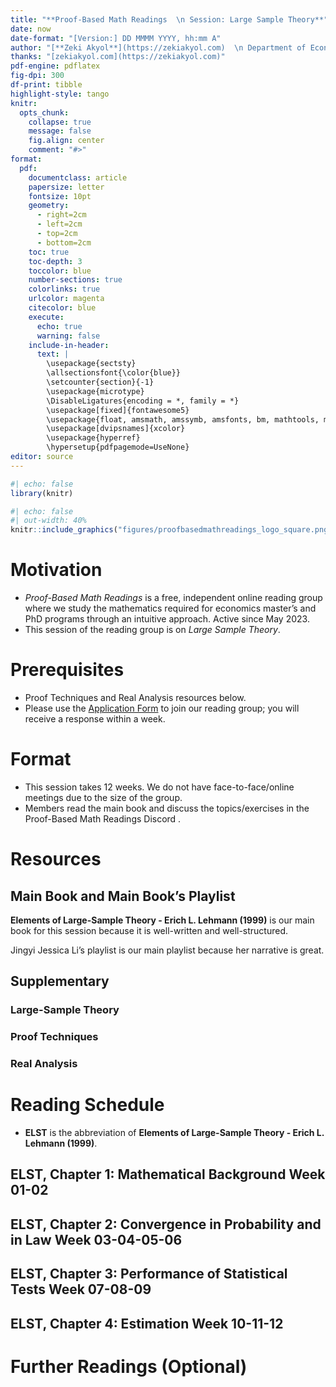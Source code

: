 ---
title: "**Proof-Based Math Readings  \n Session: Large Sample Theory**"
date: now
date-format: "[Version:] DD MMMM YYYY, hh:mm A"
author: "[**Zeki Akyol**](https://zekiakyol.com)  \n Department of Economics  \n Istanbul Technical University  \n [Click here for the most recent version](https://github.com/zekiakyol/proof-based-math-readings)"
thanks: "[zekiakyol.com](https://zekiakyol.com)"
pdf-engine: pdflatex
fig-dpi: 300
df-print: tibble
highlight-style: tango
knitr:
  opts_chunk: 
    collapse: true
    message: false
    fig.align: center
    comment: "#>"
format:
  pdf: 
    documentclass: article
    papersize: letter
    fontsize: 10pt
    geometry: 
      - right=2cm
      - left=2cm
      - top=2cm
      - bottom=2cm
    toc: true
    toc-depth: 3
    toccolor: blue
    number-sections: true
    colorlinks: true
    urlcolor: magenta
    citecolor: blue
    execute:
      echo: true
      warning: false
    include-in-header: 
      text: |
        \usepackage{sectsty}
        \allsectionsfont{\color{blue}}
        \setcounter{section}{-1}
        \usepackage{microtype}
        \DisableLigatures{encoding = *, family = *}
        \usepackage[fixed]{fontawesome5}
        \usepackage{float, amsmath, amssymb, amsfonts, bm, mathtools, mathastext}
        \usepackage[dvipsnames]{xcolor}
        \usepackage{hyperref}
        \hypersetup{pdfpagemode=UseNone}
editor: source
---

```{r}
#| echo: false
library(knitr)
```

```{r}
#| echo: false
#| out-width: 40%
knitr::include_graphics("figures/proofbasedmathreadings_logo_square.png")
```

\newpage

# Motivation

- *Proof-Based Math Readings* is a free, independent online reading group where we study the mathematics required for economics master’s and PhD programs through an intuitive approach. Active since May 2023.
- This session of the reading group is on *Large Sample Theory*.

# Prerequisites

- Proof Techniques and Real Analysis resources below.
- Please use the [\faLink Application Form](https://docs.google.com/forms/d/e/1FAIpQLSf3OxwYuAwiDXMVTCQ_x3FTtKnHmRRkl_SXlpdfqTDty06PxQ/viewform) to join our reading group; you will receive a response within a week.

# Format

- This session takes 12 weeks. We do not have face-to-face/online meetings due to the size of the group.
- Members read the main book and discuss the topics/exercises in the Proof-Based Math Readings Discord \faDiscord.

# Resources

## Main Book and Main Book's Playlist

**Elements of Large-Sample Theory - Erich L. Lehmann (1999)** is our main book for this session because it is well-written and well-structured.

Jingyi Jessica Li's playlist is our main playlist because her narrative is great.

\begin{itemize}
  \item[\faBook] Elements of Large-Sample Theory - Erich L. Lehmann (1999) $\mspace{18mu} \rightarrow$ Easier but doesn't contain solutions
  \item[\faBook] \href{https://github.com/zekiakyol/compact-erratas/blob/main/ElementsOfLargeSampleTheory_ErichLehmann_Errata.pdf}{Elements of Large-Sample Theory - Erich L. Lehmann (1999, Errata)}
  \item[\faBook] A Course in Large Sample Theory - Thomas S. Ferguson (2002) $\rightarrow$ Harder but contains solutions
  \item[\faBook] \href{https://www.math.ucla.edu/~tom/LST/Errata.pdf}{A Course in Large Sample Theory - Thomas S. Ferguson (2002, Errata)}
  \item[\faYoutube] \href{https://www.youtube.com/playlist?list=PLAYxx7zX5F1NKukTVwMADi1D5dbufWJkz}{A Course in Large Sample Theory - Thomas S. Ferguson (2002, Playlist by Jingyi Jessica Li)}
  \item[\faBook] \href{http://jsb.ucla.edu/stats-203-large-sample-theory}{A Course in Large Sample Theory - Thomas S. Ferguson (2002, Notes by Jingyi Jessica Li)}
\end{itemize}

## Supplementary

### Large-Sample Theory

\begin{itemize}
  \item[\faBook] \href{https://sites.psu.edu/drh20/david-hunters-home-page/asymptotics-notes}{Notes for a Graduate-Level Course in Asymptotics for Statisticians - David R. Hunter (2025)}
  \item[\faScroll] \href{https://www.jstor.org/stable/25652246}{Understanding Convergence Concepts: A Visual-Minded and Graphical Simulation-Based Approach - P. Micheaux, B. Liquet (2009)}
\end{itemize}

### Proof Techniques

\begin{itemize}
  \item[\faBook] \href{https://richardhammack.github.io/BookOfProof/}{Book of Proof - Richard Hammack (3.4 Edition, 2025)}
  \item[\faYoutube] \href{https://www.youtube.com/@jeremy9959/playlists?view=50&sort=dd&shelf_id=5}{Book of Proof - Richard Hammack (3.4 Edition, 2025, Playlist by Jeremy Teitelbaum)}
  \item[\faYoutube] \href{https://www.youtube.com/playlist?list=PLVMgvCDIRy1x00m7Oo9XzEkDDACeEK_m-}{Book of Proof - Richard Hammack (3.4 Edition, 2025, Playlist by Michael Penn)}
\end{itemize}

### Real Analysis

\begin{itemize}
  \item[\faBook] \href{https://www.jirka.org/ra}{Basic Analysis I: Introduction to Real Analysis - Jiri Lebl (Version 6.2, 2025)}
  \item[\faYoutube] \href{https://www.youtube.com/playlist?list=PLUl4u3cNGP61O7HkcF7UImpM0cR_L2gSw}{Basic Analysis I: Introduction to Real Analysis - Jiri Lebl (Version 6.2, 2025, Playlist by Casey Rodriguez)}
  \item[\faYoutube] \href{https://www.youtube.com/playlist?list=PLUl4u3cNGP613ULTyHAqz04niYf722x7S}{Introduction To Metric Spaces - Paige Bright (2023)}
\end{itemize}

\newpage

# Reading Schedule

- **ELST** is the abbreviation of **Elements of Large-Sample Theory - Erich L. Lehmann (1999)**.

::: {.callout-tip icon=false}
## **\faBook ELST, Chapter 1: Mathematical Background \hfill Week 01-02 \faCalendar* **

\begin{itemize}
  \item[] \textbf{1.1} The concept of limit
  \item[] \textbf{1.2} Embedding sequences
  \item[] \textbf{1.3} Infinite series
  \item[] \textbf{1.4} Order relations and rates of convergence
  \item[] \textbf{1.5} Continuity
  \item[] \textbf{1.6} Distributions
\end{itemize}
:::

::: {.callout-tip icon=false}
## **\faBook ELST, Chapter 2: Convergence in Probability and in Law \hfill Week 03-04-05-06 \faCalendar* **

\begin{itemize}
  \item[] \textbf{2.1} Convergence in probability
  \item[] \textbf{2.2} Applications
  \item[] \textbf{2.3} Convergence in law
  \item[] \textbf{2.4} The central limit theorem
  \item[] \textbf{2.5} Taylor's theorem and the delta method
  \item[] \textbf{2.6} Uniform convergence
  \item[] \textbf{2.7} The CLT for independent non-identical random variables
  \item[] \textbf{2.8} Central limit theorem for dependent variables
\end{itemize}
:::

::: {.callout-tip icon=false}
## **\faBook ELST, Chapter 3: Performance of Statistical Tests \hfill Week 07-08-09 \faCalendar* **

\begin{itemize}
  \item[] \textbf{3.1} Critical values
  \item[] \textbf{3.2} Comparing two treatments
  \item[] \textbf{3.3} Power and sample size
  \item[] \textbf{3.4} Comparison of tests: Relative efficiency
  \item[] \textbf{3.5} Robustness
\end{itemize}
:::

::: {.callout-tip icon=false}
## **\faBook ELST, Chapter 4: Estimation \hfill Week 10-11-12 \faCalendar* **

\begin{itemize}
  \item[] \textbf{4.1} Confidence intervals
  \item[] \textbf{4.2} Accuracy of point estimators
  \item[] \textbf{4.3} Comparing estimators
  \item[] \textbf{4.4} Sampling from a finite population
\end{itemize}
:::

# Further Readings (Optional)

::: {.callout-note appearance="minimal"}
\begin{itemize}
  \item[\faBook] Asymptotic Theory for Econometricians - Halbert White (Revised Edition, 2000)
\end{itemize}
:::
